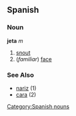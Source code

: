 == Spanish == 
=== Noun === 
'''jeta''' ''m'' 
# [[snout]] 
# (''familiar'') [[face]]

=== See Also ===
*[[nariz]] (1)
*[[cara]] (2)

[[Category:Spanish nouns]]